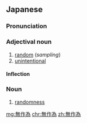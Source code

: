==Japanese==
{{ja-kanjitab|む|さく|い|yomi=on}}

===Pronunciation===
{{ja-pron|むさくい|y=on}}

===Adjectival noun===
{{ja-adj|infl=な|むさくい}}

# [[random]] (''sampling'')
# [[unintentional]]

====Inflection====
{{ja-na|むさくい}}

===Noun===
{{ja-noun|むさくい}}

# [[randomness]]

[[mg:無作為]]
[[chr:無作為]]
[[zh:無作為]]